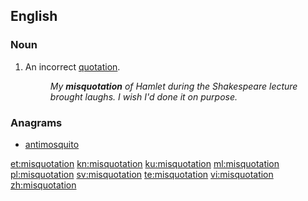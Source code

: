==English==

===Noun===
{{en-noun}}

# An incorrect [[quotation]].
#: ''My '''misquotation''' of Hamlet during the Shakespeare lecture brought laughs. I wish I'd done it on purpose.''

===Anagrams===
* [[antimosquito#English|antimosquito]]

[[et:misquotation]]
[[kn:misquotation]]
[[ku:misquotation]]
[[ml:misquotation]]
[[pl:misquotation]]
[[sv:misquotation]]
[[te:misquotation]]
[[vi:misquotation]]
[[zh:misquotation]]